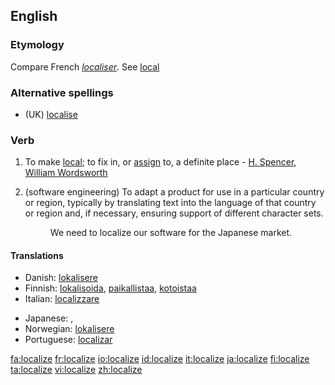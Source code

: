 ==English==

===Etymology===
Compare French ''[[localiser]]''. See [[local]]

===Alternative spellings===
* (UK) [[localise]]

===Verb===
{{en-verb|localiz|ing}}

# {{transitive}} To make [[local]]; to fix in, or [[assign]] to, a definite place - [[H. Spencer]], [[w:William Wordsworth|William Wordsworth]]
# (software engineering) To adapt a product for use in a particular country or region, typically by translating text into the language of that country or region and, if necessary, ensuring support of different character sets.
#: We need to localize our software for the Japanese market.

====Translations====
{{trans-top}}
* Danish: [[lokalisere]]
* Finnish: [[lokalisoida]], [[paikallistaa]], [[kotoistaa]]
* Italian: [[localizzare]]
{{trans-mid}}
* Japanese: {{t|ja|地域化する|tr=ちいきかする, chiïkika suru|sc=Jpan}},  {{t|ja|ローカライズする|tr=rōkaraizu suru|sc=Jpan}}
* Norwegian: [[lokalisere]]
* Portuguese: [[localizar]]
{{trans-bottom}}

[[fa:localize]]
[[fr:localize]]
[[io:localize]]
[[id:localize]]
[[it:localize]]
[[ja:localize]]
[[fi:localize]]
[[ta:localize]]
[[vi:localize]]
[[zh:localize]]
